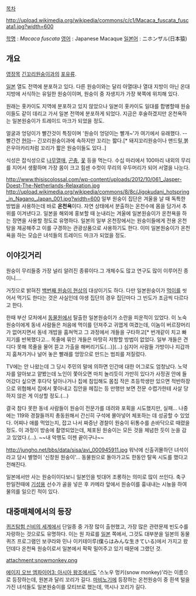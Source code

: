 [[목차]]

http://upload.wikimedia.org/wikipedia/commons/c/c1/Macaca_fuscata_fuscata1.jpg?width=600

[[학명]] : ''Macaca fuscata''
[[영어]] : Japanese Macaque
[[일본어]] : ニホンザル(日本猿)

== 개요 ==
[[영장목]] [[긴꼬리원숭이과]]의 [[포유류]]. 

[[일본]] 열도 전역에 분포하고 있다. 다른 원숭이와는 달리 아열대나 열대 지방이 아닌 온대지방에 서식하는 유일한 원숭이이며, 원숭이 중 자생지가 가장 북쪽에 위치해 있다. 

원래는 홋카이도 지역에 분포하고 있지 않았으나 일본이 홋카이도 일대를 합병할때 원숭이들도 같이 데리고 가서 일본 전역에 분포하게 되었다. 지금은 후술하겠지만 온천욕하는 일본원숭이가 트레이드 마크가 되었을 정도.

얼굴과 엉덩이가 빨간것이 특징이며 '원숭이 엉덩이는 빨개~'가 여기에서 유래했다. --빨간건 [[현아]]-- 긴꼬리원숭이과에 속하지만 꼬리는 짧다.[* 돼지꼬리원숭이나 맨드릴,붉은우아카리처럼 꼬리가 짧은 원숭이들도 있다..]
 
식성은 잡식성으로 [[나무열매]], [[곤충]], [[꽃]] 등을 먹는다. 수십 마리에서 100마리 내외의 무리를 지어서 생활하며 가장 몸이 크고 힘센 수컷이 무리의 우두머리가 되어 서열을 나눈다.

http://www.thisiscolossal.com/wp-content/uploads/2012/10/061_Jasper-Doest-The-Netherlands-Relaxation.jpg
http://upload.wikimedia.org/wikipedia/commons/8/8c/Jigokudani_hotspring_in_Nagano_Japan_001.jpg?width=600
일부 원숭이 집단은 겨울을 날 때 독특한 방법을 사용하는데 바로 '''온천욕'''이다. 자연 상태에서 분출하는 온천수에 몸을 담가서 추위를 이겨낸다고. 일본을 해외에 홍보할 때 눈내리는 겨울에 일본원숭이가 온천욕을 하는 장면을 사용할 정도로 유명하다. 일본의 일부 온천장에서는 원숭이들에게 전용 온천탕을 제공해주고 이를 구경하는 관광상품으로 사용하기도 한다. 이미 일본원숭이가 온천욕을 하는 모습은 녀석들의 트레이드 마크가 되었을 정도.

== 이야깃거리 ==
원숭이 무리들중 가장 널리 알려진 종류이다.그 개체수도 많고 연구도 많이 이루어진 종이니....

거짓으로 밝혀진 [[백번째 원숭이 현상]]의 대상이기도 하다. 다만 일본원숭이가 [[먹이]]를 씻어서 먹기도 한다는 것은 사실인데 야생 집단의 경우 집단마다 그 빈도가 조금씩 다르다고 한다.

한때 부산 모처에서 [[동물원]]에서 탈출한 일본원숭이가 소란을 피운적이 있었다. 이 노숙원숭이에게 동네 사람들은 처음에 먹이를 던져주고 귀엽게 여겼는데, 이놈이 버르장머리가 없어지면서 동네 개밥을 훔쳐먹고 그 과정에서 개들을 구타하고[* 번개같이 치고 빠지기를 반복했다고... 목줄에 묶인 개들은 마땅히 저항할 방법이 없었다. 일부 개들은 견디다 못해 목줄을 물어 뜯고 가출을 해버리기도(...)](...) 심지어 사람들 가방이나 지갑까지 훔쳐가거나 널어 놓은 빨래를 엉망으로 만드는 범죄를 저질렀다.

TV에는 안 나왔는데 그 당시 주민의 말에 의하면 인간에 대한 어그로도 엄청났다. 노약자를 알아보고 얕봤는데 노인이 쫓아오면 마치 놀리듯이 가만히 있다가 사정권 안에 들어갔다 싶으면 후다닥 달아나거나 집에 침입해도 몸집 작은 초등학생만 있으면 적반하장으로 위협해서 집에서 쫓아내고 집안을 헤집는 등 만행만 보면 전문 수렵가한테 사살 당하지 않은 게 이상할 정도.(...)

결국 참다 못한 동네 사람들이 원숭이 전문가를 데려와 포획을 시도했지만, 실패... 나중에는 119와 경찰들까지 총동원해서 간신히 구석에 몰아넣어 체포하는 데 성공할 수 있었다. 어찌나 애를 먹었는지, 잡고 나서 짜증난 경찰이 원숭이 뒤통수를 손바닥으로 때렸을 정도.
이 과정이 방송에 촬영되었는데, 체포된 원숭이는 모든 것을 체념한 듯이 눈을 감고 있었다.(...). ~~내 악행도 이젠 끝이구나~~

http://jungho.net/bbs/data/sisa/avi_000945911.jpg
워낙에 신출귀몰하던 녀석이라고 당시 별명이 '신창원 원숭이'... 동물원으로 돌아가고도 한동안 탈옥 시도를 했다고 전해진다.

일본에서만 사는 원숭이이다보니 일본인을 빗대어 조롱하는 의미로 많이 쓰인다. 축구 한일전때에 [[기성용]] 선수가 골을 넣은 후 카메라 앞에서 원숭이를 흉내내는 시늉을 하여 물의를 일으킨 적이 있다.

== 대중매체에서의 등장 ==
[[퀴즈탐험 신비의 세계]]에서 단일종 중 가장 많이 출현했고, 가장 많은 관련문제 빈도수를 자랑하는 것으로도 유명하다. 이는 원 자료를 [[일본]] 쪽에서, 그것도 대부분을 일본의 동물 퀴즈 프로그램인 보쿠라와 민나 이키테이루(僕らはみんな生きている)에서 가지고 왔던데다 온천욕 원숭이로서 일본에서 팍팍 밀어주고 있기 때문에 그랬던 것.

attachment:snowmonkey.png

[[에이지 오브 엠파이어3: 아시아 왕조]]에서도 '스노우 멍키(snow monkey)'라는 이름으로 등장하는데, 원본과 달리 꼬리가 길다. [[마비노기]]에 등장하는 온천원숭이 중 흰색 털을 가진 녀석들도 일본원숭이를 모티브로 했는데, 역시나 꼬리가 길다.
